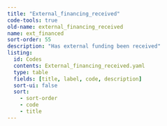 ```yaml
---
title: "External_financing_received"
code-tools: true
old-name: external_financing_received
name: ext_financed
sort-order: 55
description: "Has external funding been received"
listing:
  id: Codes
  contents: External_financing_received.yaml
  type: table
  fields: [title, label, code, description]
  sort-ui: false
  sort:
    - sort-order
    - code
    - title
---
```


:::{ #Codes }
:::
